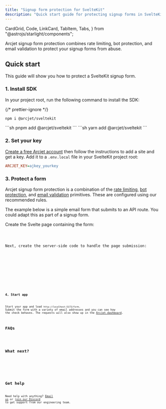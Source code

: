 ```yaml
---
title: "Signup form protection for SvelteKit"
description: "Quick start guide for protecting signup forms in SvelteKit."
---
```


  CardGrid,
  Code,
  LinkCard,
  TabItem,
  Tabs,
} from "@astrojs/starlight/components";

Arcjet signup form protection combines rate limiting, bot protection, and email
validation to protect your signup forms from abuse.

<WhatIsArcjet />

## Quick start

This guide will show you how to protect a SvelteKit signup form.

### 1. Install SDK

In your project root, run the following command to install the SDK:

{/* prettier-ignore */}
<Tabs>
<TabItem label="npm">
```sh
npm i @arcjet/sveltekit
```
</TabItem>
<TabItem label="pnpm">
```sh
pnpm add @arcjet/sveltekit
```
</TabItem>
<TabItem label="yarn">
```sh
yarn add @arcjet/sveltekit
```
</TabItem>
</Tabs>

### 2. Set your key

[Create a free Arcjet account](https://app.arcjet.com) then follow the
instructions to add a site and get a key. Add it to a `.env.local` file in your
SvelteKit project root:

```ini title=".env.local"
ARCJET_KEY=ajkey_yourkey
```

### 3. Protect a form

Arcjet signup form protection is a combination of the [rate
limiting](/rate-limiting/quick-start/sveltekit), [bot
protection](/bot-protection/quick-start/sveltekit), and [email
validation](/email-validation/quick-start/sveltekit) primitives. These are
configured using our recommended rules.

The example below is a simple email form that submits to an API route. You could
adapt this as part of a signup form.

Create the Svelte page containing the form:

<Code code={Step3Svelte} lang="js" title="/src/routes/form/+page.svelte" />

Next, create the server-side code to handle the page submission:

<Tabs>
  <TabItem label="TS">
    <Code code={Step3TS} lang="ts" title="/src/routes/form/+server.ts" />
  </TabItem>
  <TabItem label="JS">
    <Code code={Step3JS} lang="js" title="/src/routes/form/+server.js" />
  </TabItem>
</Tabs>

### 4. Start app

Start your app and load `http://localhost:5173/form`. Submit the form with a
variety of email addresses and you can see how the check behaves. The requests
will also show up in the [Arcjet dashboard](https://app.arcjet.com).

## FAQs

<FAQs />

## What next?

<CardGrid>
  <LinkCard
    title="SDK reference"
    href="/reference/sveltekit"
    description="SvelteKit SDK reference guide."
  />
  <LinkCard
    title="Testing"
    href="/testing"
    description="Write tests for your rules."
  />
</CardGrid>

## Get help

Need help with anything? [Email us](mailto:support@arcjet.com) or [join our
Discord](https://discord.gg/TPra6jqZDC) to get support from our
engineering team.

<Comments />
